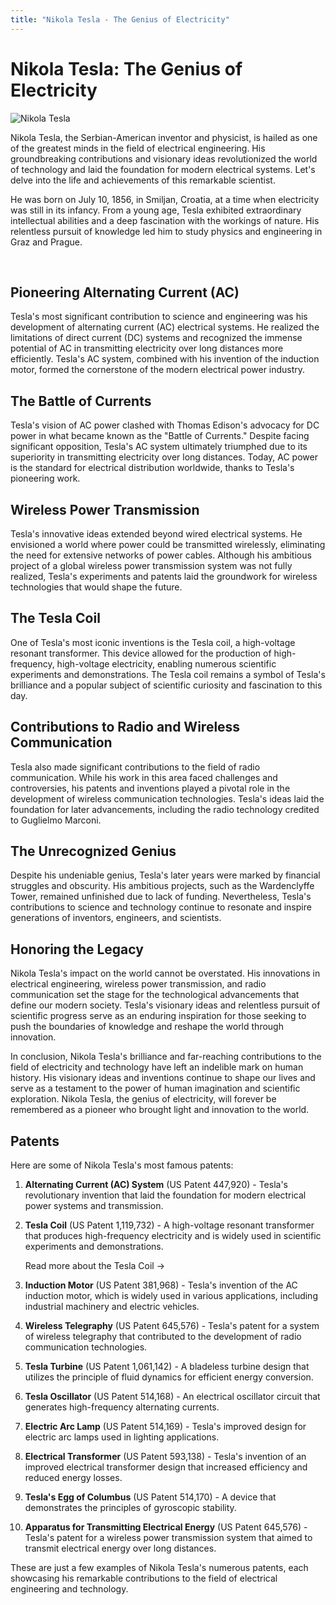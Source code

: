 ```yaml
---
title: "Nikola Tesla - The Genius of Electricity"
---
```



# Nikola Tesla: The Genius of Electricity

<Image
  src={tesla_img}
  alt="Nikola Tesla"
  className="float-left mr-4 mb-4 w-1/2 rounded-md"
  width={500}
  height={500}
/>

Nikola Tesla, the Serbian-American inventor and physicist, is hailed as one of the greatest minds in the field of electrical engineering. His groundbreaking contributions and visionary ideas revolutionized the world of technology and laid the foundation for modern electrical systems. Let's delve into the life and achievements of this remarkable scientist.

He was born on July 10, 1856, in Smiljan, Croatia, at a time when electricity was still in its infancy. From a young age, Tesla exhibited extraordinary intellectual abilities and a deep fascination with the workings of nature. His relentless pursuit of knowledge led him to study physics and engineering in Graz and Prague.

<br className="clear-both" />

## Pioneering Alternating Current (AC)

Tesla's most significant contribution to science and engineering was his development of alternating current (AC) electrical systems. He realized the limitations of direct current (DC) systems and recognized the immense potential of AC in transmitting electricity over long distances more efficiently. Tesla's AC system, combined with his invention of the induction motor, formed the cornerstone of the modern electrical power industry.

## The Battle of Currents

Tesla's vision of AC power clashed with Thomas Edison's advocacy for DC power in what became known as the "Battle of Currents." Despite facing significant opposition, Tesla's AC system ultimately triumphed due to its superiority in transmitting electricity over long distances. Today, AC power is the standard for electrical distribution worldwide, thanks to Tesla's pioneering work.

## Wireless Power Transmission

Tesla's innovative ideas extended beyond wired electrical systems. He envisioned a world where power could be transmitted wirelessly, eliminating the need for extensive networks of power cables. Although his ambitious project of a global wireless power transmission system was not fully realized, Tesla's experiments and patents laid the groundwork for wireless technologies that would shape the future.

## The Tesla Coil

One of Tesla's most iconic inventions is the Tesla coil, a high-voltage resonant transformer. This device allowed for the production of high-frequency, high-voltage electricity, enabling numerous scientific experiments and demonstrations. The Tesla coil remains a symbol of Tesla's brilliance and a popular subject of scientific curiosity and fascination to this day.

## Contributions to Radio and Wireless Communication

Tesla also made significant contributions to the field of radio communication. While his work in this area faced challenges and controversies, his patents and inventions played a pivotal role in the development of wireless communication technologies. Tesla's ideas laid the foundation for later advancements, including the radio technology credited to Guglielmo Marconi.

## The Unrecognized Genius

Despite his undeniable genius, Tesla's later years were marked by financial struggles and obscurity. His ambitious projects, such as the Wardenclyffe Tower, remained unfinished due to lack of funding. Nevertheless, Tesla's contributions to science and technology continue to resonate and inspire generations of inventors, engineers, and scientists.

## Honoring the Legacy

Nikola Tesla's impact on the world cannot be overstated. His innovations in electrical engineering, wireless power transmission, and radio communication set the stage for the technological advancements that define our modern society. Tesla's visionary ideas and relentless pursuit of scientific progress serve as an enduring inspiration for those seeking to push the boundaries of knowledge and reshape the world through innovation.

In conclusion, Nikola Tesla's brilliance and far-reaching contributions to the field of electricity and technology have left an indelible mark on human history. His visionary ideas and inventions continue to shape our lives and serve as a testament to the power of human imagination and scientific exploration. Nikola Tesla, the genius of electricity, will forever be remembered as a pioneer who brought light and innovation to the world.

## Patents

Here are some of Nikola Tesla's most famous patents:

1. **Alternating Current (AC) System** (US Patent 447,920) - Tesla's revolutionary invention that laid the foundation for modern electrical power systems and transmission.

2. **Tesla Coil** (US Patent 1,119,732) - A high-voltage resonant transformer that produces high-frequency electricity and is widely used in scientific experiments and demonstrations.

   <Link className="font-semibold" href="/legends/nikola-tesla/tesla-coil">
     Read more about the Tesla Coil →
   </Link>

3. **Induction Motor** (US Patent 381,968) - Tesla's invention of the AC induction motor, which is widely used in various applications, including industrial machinery and electric vehicles.

4. **Wireless Telegraphy** (US Patent 645,576) - Tesla's patent for a system of wireless telegraphy that contributed to the development of radio communication technologies.

5. **Tesla Turbine** (US Patent 1,061,142) - A bladeless turbine design that utilizes the principle of fluid dynamics for efficient energy conversion.

6. **Tesla Oscillator** (US Patent 514,168) - An electrical oscillator circuit that generates high-frequency alternating currents.

7. **Electric Arc Lamp** (US Patent 514,169) - Tesla's improved design for electric arc lamps used in lighting applications.

8. **Electrical Transformer** (US Patent 593,138) - Tesla's invention of an improved electrical transformer design that increased efficiency and reduced energy losses.

9. **Tesla's Egg of Columbus** (US Patent 514,170) - A device that demonstrates the principles of gyroscopic stability.

10. **Apparatus for Transmitting Electrical Energy** (US Patent 645,576) - Tesla's patent for a wireless power transmission system that aimed to transmit electrical energy over long distances.

These are just a few examples of Nikola Tesla's numerous patents, each showcasing his remarkable contributions to the field of electrical engineering and technology.
